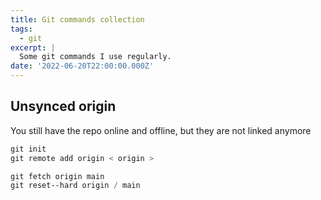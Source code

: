 ```yaml
---
title: Git commands collection
tags:
  - git
excerpt: |
  Some git commands I use regularly.
date: '2022-06-20T22:00:00.000Z'
---
```


## Unsynced origin

You still have the repo online and offline, but they are not linked anymore

```powershell
git init
git remote add origin < origin >
```

```powershell
git fetch origin main
git reset--hard origin / main
```

